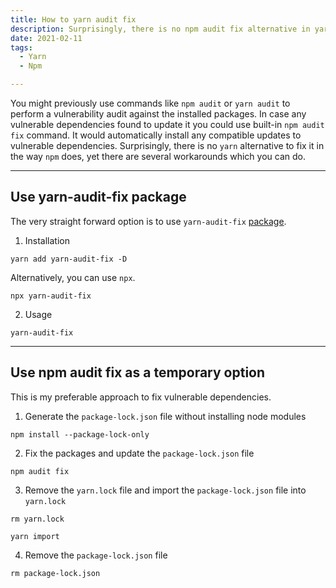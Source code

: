 ```yaml
---
title: How to yarn audit fix
description: Surprisingly, there is no npm audit fix alternative in yarn, yet there are several workarounds which you can do.
date: 2021-02-11
tags:
  - Yarn
  - Npm

---
```


You might previously use commands like `npm audit` or `yarn audit` to perform a vulnerability audit against the installed packages. In case any vulnerable dependencies found to update it you could use built-in `npm audit fix` command. It would automatically install any compatible updates to vulnerable dependencies. Surprisingly, there is no `yarn` alternative to fix it in the way `npm` does, yet there are several workarounds which you can do.

---

## Use yarn-audit-fix package

The very straight forward option is to use `yarn-audit-fix` [package](https://www.npmjs.com/package/yarn-audit-fix).

1. Installation

```
yarn add yarn-audit-fix -D
```

Alternatively, you can use `npx`.

```
npx yarn-audit-fix
```

2. Usage

```
yarn-audit-fix
```

---

## Use npm audit fix as a temporary option

This is my preferable approach to fix vulnerable dependencies.

1. Generate the `package-lock.json` file without installing node modules

```
npm install --package-lock-only
```

2. Fix the packages and update the `package-lock.json` file

```
npm audit fix
```

3. Remove the `yarn.lock` file and import the `package-lock.json` file into `yarn.lock`

```
rm yarn.lock

yarn import
```

4. Remove the `package-lock.json` file

```
rm package-lock.json
```

